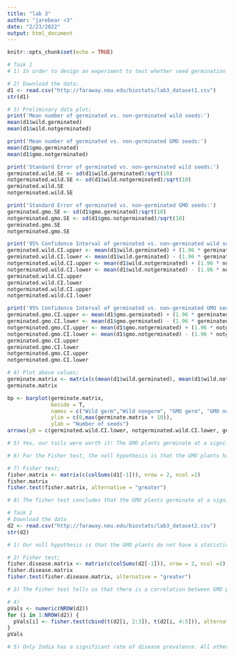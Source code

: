 ```yaml
---
title: "lab 3"
author: "jarebear <3"
date: "2/23/2022"
output: html_document
---
```


```r
knitr::opts_chunk$set(echo = TRUE)
```

```r
# Task 1
# 1) In order to design an experiment to test whether seed germination in the GMO is different than that of the wild type, three groups will be planted. The first negative control group will contain no seeds, the control will be that of the wild type, and the independent test will be that of the GMO type. Lab assistants tasked with counting the germinated seeds will not be told which group the given planter represents. Ideally, this experiment is replicated ten or more times to confirm and solidify its findings.

# 2) Download the data;
d1 <- read.csv("http://faraway.neu.edu/biostats/lab3_dataset1.csv")
str(d1)

# 3) Preliminary data plot;
print('Mean number of germinated vs. non-germinated wild seeds:')
mean(d1$wild.germinated)
mean(d1$wild.notgerminated)

print('Mean number of germinated vs. non-germinated GMO seeds:')
mean(d1$gmo.germinated)
mean(d1$gmo.notgerminated)

print('Standard Error of germinated vs. non-germinated wild seeds:')
germinated.wild.SE <- sd(d1$wild.germinated)/sqrt(10)
notgerminated.wild.SE <- sd(d1$wild.notgerminated)/sqrt(10)
germinated.wild.SE
notgerminated.wild.SE

print('Standard Error of germinated vs. non-germinated GMO seeds:')
germinated.gmo.SE <- sd(d1$gmo.germinated)/sqrt(10)
notgerminated.gmo.SE <- sd(d1$gmo.notgerminated)/sqrt(10)
germinated.gmo.SE
notgerminated.gmo.SE

print('95% Confidence Interval of germinated vs. non-germinated wild seeds:')
germinated.wild.CI.upper <- mean(d1$wild.germinated) + (1.96 * germinated.wild.SE)
germinated.wild.CI.lower <- mean(d1$wild.germinated) - (1.96 * germinated.wild.SE)
notgerminated.wild.CI.upper <- mean(d1$wild.notgerminated) + (1.96 * notgerminated.wild.SE)
notgerminated.wild.CI.lower <- mean(d1$wild.notgerminated) - (1.96 * notgerminated.wild.SE)
germinated.wild.CI.upper
germinated.wild.CI.lower
notgerminated.wild.CI.upper
notgerminated.wild.CI.lower

print('95% Confidence Interval of germinated vs. non-germinated GMO seeds:')
germinated.gmo.CI.upper <- mean(d1$gmo.germinated) + (1.96 * germinated.gmo.SE)
germinated.gmo.CI.lower <- mean(d1$gmo.germinated) - (1.96 * germinated.gmo.SE)
notgerminated.gmo.CI.upper <- mean(d1$gmo.notgerminated) + (1.96 * notgerminated.gmo.SE)
notgerminated.gmo.CI.lower <- mean(d1$gmo.notgerminated) - (1.96 * notgerminated.gmo.SE)
germinated.gmo.CI.upper
germinated.gmo.CI.lower
notgerminated.gmo.CI.upper
notgerminated.gmo.CI.lower
```

```r
# 4) Plot above values;
germinate.matrix <- matrix(c(mean(d1$wild.germinated), mean(d1$wild.notgerminated), mean(d1$gmo.germinated), mean(d1$gmo.notgerminated)), nrow = 2, ncol = 2)
germinate.matrix

bp <- barplot(germinate.matrix, 
              beside = T, 
              names = c("Wild germ","Wild nongerm", "GMO germ", "GMO nongerm"), 
              ylim = c(0,max(germinate.matrix + 10)), 
              ylab = "Number of seeds")
arrows(y0 = c(germinated.wild.CI.lower, notgerminated.wild.CI.lower, germinated.gmo.CI.lower, notgerminated.gmo.CI.lower), y1 = c(germinated.wild.CI.upper, notgerminated.wild.CI.upper, germinated.gmo.CI.upper, notgerminated.gmo.CI.upper), x0 = bp, x1 = bp, angle = 90, code = 3, length = 0.1, col = "dark red")

# 5) Yes, our toils were worth it! The GMO plants germinate at a significantly higher rate than that of the wild type.

# 6) For the Fisher test, the null hypothesis is that the GMO plants have a similar rate of germination to that of the wild type. The alternate hypothesis is that the GMO plants have a greater rate of germination to that of the wild type.

# 7) Fisher test;
fisher.matrix <- matrix(c(colSums(d1[-1])), nrow = 2, ncol =2)
fisher.matrix
fisher.test(fisher.matrix, alternative = "greater")

# 8) The fisher test concludes that the GMO plants germinate at a significantly higher rate.
```
```r
# Task 2
# Download the data
d2 <- read.csv("http://faraway.neu.edu/biostats/lab3_dataset2.csv")
str(d2)

# 1) Our null hypothesis is that the GMO plants do not have a statistically significant difference in disease prevalence as compared to the wild type. The alternative hypothesis is that the GMO plants do have a higher incidence of disease.

# 2) Fisher test;
fisher.disease.matrix <- matrix(c(colSums(d2[-1])), nrow = 2, ncol =2)
fisher.disease.matrix
fisher.test(fisher.disease.matrix, alternative = "greater")

# 3) The Fisher test tells us that there is a correlation between GMO plants and disease incidence.

# 4)
pVals <- numeric(NROW(d2))
for (i in 1:NROW(d2)) {
  pVals[i] <- fisher.test(cbind(t(d2[i, 2:3]), t(d2[i, 4:5])), alternative = "greater")$p.value
}
pVals

# 5) Only India has a significant rate of disease prevalence. All other countries appear fine.
```

